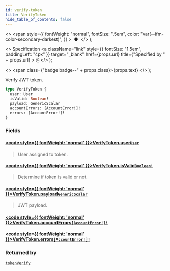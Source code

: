 ```yaml
---
id: verify-token
title: VerifyToken
hide_table_of_contents: false
---
```


  <>
    <span
      style={{
        fontWeight: "normal",
        fontSize: ".5em",
        color: "var(--ifm-color-secondary-darkest)",
      }}
    >
      &nbsp;●&nbsp;
    </span>
  </>
);

  <>
    Specification
    <a
      className="link"
      style={{ fontSize: "1.5em", paddingLeft: "4px" }}
      target="\_blank"
      href={props.url}
      title={"Specified by " + props.url}
    >
      ⎘
    </a>
  </>
);

  <>
    <span class={"badge badge--" + props.class}>{props.text}</span>
  </>
);

Verify JWT token.

```graphql
type VerifyToken {
  user: User
  isValid: Boolean!
  payload: GenericScalar
  accountErrors: [AccountError!]!
  errors: [AccountError!]!
}
```

### Fields

#### [<code style={{ fontWeight: 'normal' }}>VerifyToken.<b>user</b></code>](#)<Bullet />[`User`](../../api-reference/objects/user) <Badge class="secondary" text="object"/>

> User assigned to token.

#### [<code style={{ fontWeight: 'normal' }}>VerifyToken.<b>isValid</b></code>](#)<Bullet />[`Boolean!`](../../api-reference/scalars/boolean) <Badge class="secondary" text="non-null"/> <Badge class="secondary" text="scalar"/>

> Determine if token is valid or not.

#### [<code style={{ fontWeight: 'normal' }}>VerifyToken.<b>payload</b></code>](#)<Bullet />[`GenericScalar`](../../api-reference/scalars/generic-scalar) <Badge class="secondary" text="scalar"/>

> JWT payload.

#### [<code style={{ fontWeight: 'normal' }}>VerifyToken.<b>accountErrors</b></code>](#)<Bullet />[`[AccountError!]!`](../../api-reference/objects/account-error) <Badge class="secondary" text="non-null"/> <Badge class="secondary" text="object"/>

>

#### [<code style={{ fontWeight: 'normal' }}>VerifyToken.<b>errors</b></code>](#)<Bullet />[`[AccountError!]!`](../../api-reference/objects/account-error) <Badge class="secondary" text="non-null"/> <Badge class="secondary" text="object"/>

>

### Returned by

[`tokenVerify`](../../api-reference/mutations/token-verify) <Badge class="secondary" text="mutation"/>

